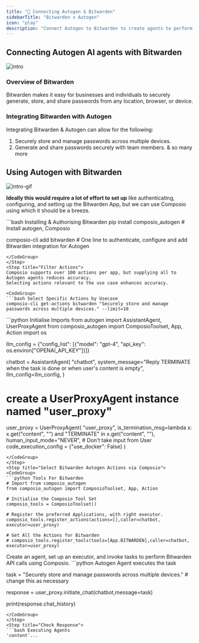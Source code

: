 ```yaml
---
title: "🚀 Connecting Autogen & Bitwarden"
sidebarTitle: "Bitwarden x Autogen"
icon: "play"
description: "Connect Autogen to Bitwarden to create agents to perform tasks using natural language"
---
```


## Connecting Autogen AI agents with Bitwarden
![intro](/media/intro.jpg)

### Overview of Bitwarden

Bitwarden makes it easy for businesses and individuals to securely generate, store, and share passwords from any location, browser, or device.

### Integrating Bitwarden with Autogen

Integrating Bitwarden & Autogen can allow for the following:

1. Securely store and manage passwords across multiple devices.
2. Generate and share passwords securely with team members.
& so many more

## Using Autogen with Bitwarden
![intro-gif](/media/intro.gif)
<Steps>
<Step title="Setting Up the Environment">

**Ideally this would require a lot of effort to set up** like authenticating, configuring, and setting up the Bitwarden App, but we can use Composio using which it should be a breeze.

<CodeGroup>
```bash Installing & Authorising Bitwarden
pip install composio_autogen # Install autogen, Composio 

composio-cli add bitwarden # One line to authenticate, configure and add Bitwarden integration for Autogen
```
</CodeGroup>
</Step>
<Step title="Filter Actions">
Composio supports over 100 actions per app, but supplying all to Autogen agents reduces accuracy.
Selecting actions relevant to the use case enhances accuracy.

<CodeGroup>
```bash Select Specific Actions by Usecase
composio-cli get-actions bitwarden "Securely store and manage passwords across multiple devices." --limit=10
```
</CodeGroup>

</Step>
<Step title="Import Base Packages">

<CodeGroup>
```python Initialise Imports
from autogen import AssistantAgent, UserProxyAgent
from composio_autogen import ComposioToolset, App, Action
import os

llm_config = {"config_list": [{"model": "gpt-4", "api_key": os.environ["OPENAI_API_KEY"]}]}

chatbot = AssistantAgent(
    "chatbot",
    system_message="Reply TERMINATE when the task is done or when user's content is empty",
    llm_config=llm_config,
)

# create a UserProxyAgent instance named "user_proxy"
user_proxy = UserProxyAgent(
    "user_proxy",
    is_termination_msg=lambda x: x.get("content", "") and "TERMINATE" in x.get("content", ""),
    human_input_mode="NEVER", # Don't take input from User
    code_execution_config = {"use_docker": False}
)
```
</CodeGroup>
</Step>
<Step title="Select Bitwarden Autogen Actions via Composio">
<CodeGroup>
```python Tools For Bitwarden
# Import from composio_autogen
from composio_autogen import ComposioToolset, App, Action

# Initialise the Composio Tool Set
composio_tools = ComposioToolset()

# Register the preferred Applications, with right executor. 
composio_tools.register_actions(actions=[],caller=chatbot, executor=user_proxy)

# Get All the Actions for Bitwarden
# composio_tools.register_tools(tools=[App.BITWARDEN],caller=chatbot, executor=user_proxy) 
```
</CodeGroup>
</Step>
<Step title="Execute the Agent">
Create an agent, set up an executor, and invoke tasks to perform Bitwarden API calls using Composio. 
<CodeGroup>
```python Autogen Agent executes the task

task = "Securely store and manage passwords across multiple devices." # change this as necessary

response = user_proxy.initiate_chat(chatbot,message=task)

print(response.chat_history)
```
</CodeGroup>
</Step>
<Step title="Check Response">
```bash Executing Agents
'content'...
```
</Step>
</Steps>
